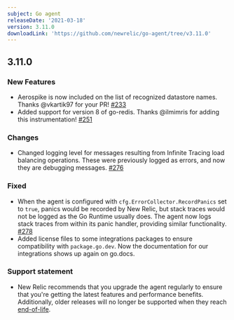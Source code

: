 ```yaml
---
subject: Go agent
releaseDate: '2021-03-18'
version: 3.11.0
downloadLink: 'https://github.com/newrelic/go-agent/tree/v3.11.0'
---
```


## 3.11.0

### New Features

* Aerospike is now included on the list of recognized datastore names. Thanks @vkartik97 for your PR! [#233](https://github.com/newrelic/go-agent/pull/233)
* Added support for version 8 of go-redis. Thanks @ilmimris for adding this instrumentation! [#251](https://github.com/newrelic/go-agent/pull/251)

### Changes

* Changed logging level for messages resulting from Infinite Tracing load balancing operations. These were previously logged as errors, and now they are debugging messages. [#276](https://github.com/newrelic/go-agent/pull/276)

### Fixed

* When the agent is configured with `cfg.ErrorCollector.RecordPanics` set to `true`, panics would be recorded by New Relic, but stack traces would not be logged as the Go Runtime usually does. The agent now logs stack traces from within its panic handler, providing similar functionality. [#278](https://github.com/newrelic/go-agent/pull/278)
* Added license files to some integrations packages to ensure compatibility with `package.go.dev`. Now the documentation for our integrations shows up again on go.docs.

### Support statement

* New Relic recommends that you upgrade the agent regularly to ensure that you're getting the latest features and performance benefits. Additionally, older releases will no longer be supported when they reach [end-of-life](https://docs.newrelic.com/docs/using-new-relic/cross-product-functions/install-configure/notification-changes-new-relic-saas-features-distributed-software).

